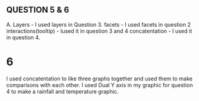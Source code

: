 ## QUESTION 5 & 6

A. Layers - I used layers in Question 3.
  facets - I used facets in question 2
  interactions(tooltip) - Iused it in question 3 and 4
  concatentation - I used it in question 4.
  
  
# 6

I used concatentation to like three graphs together and used them to make comparisons with each other.
I used Dual Y axis in my graphic for question 4 to make a rainfall and temperature graphic.